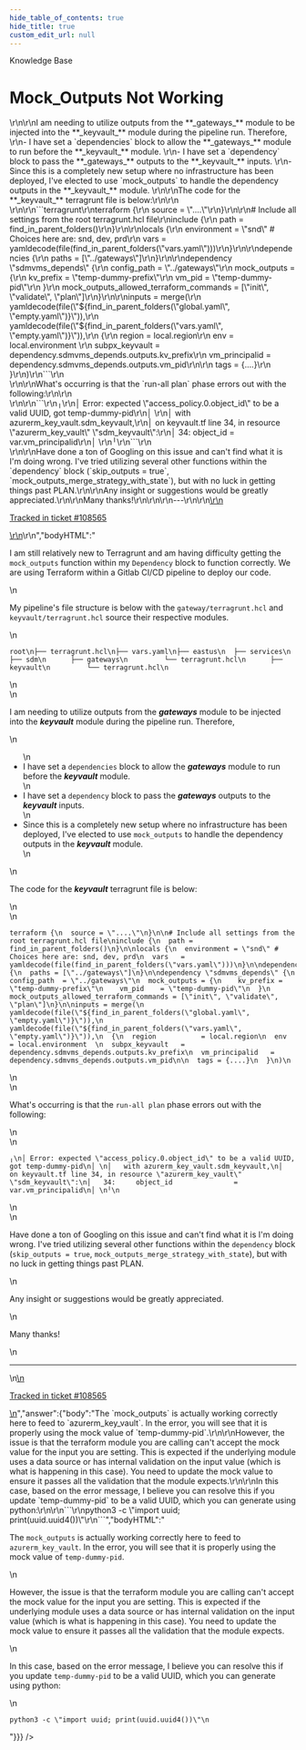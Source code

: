 ```yaml
---
hide_table_of_contents: true
hide_title: true
custom_edit_url: null
---
```



<head>
  <link rel="canonical" href="https://github.com/gruntwork-io/knowledge-base/discussions/409" />
</head>

<CenterLayout>
<span className="searchCategory">Knowledge Base</span>
<h1>Mock_Outputs Not Working</h1>
<GitHub discussion={{"id":"D_kwDOF8slf84APehK","number":409,"author":{"login":"Robb1202"},"title":"Mock_Outputs Not Working","body":"I am still relatively new to Terragrunt and am having difficulty getting the `mock_outputs` function within my `Dependency` block to function correctly. We are using Terraform within a Gitlab CI/CD pipeline to deploy our code.\r\n\r\nMy pipeline's file structure is below with the `gateway/terragrunt.hcl` and `keyvault/terragrunt.hcl` source their respective modules.\r\n```\r\nroot\r\n├── terragrunt.hcl\r\n├── vars.yaml\r\n├── eastus\r\n  ├── services\r\n    ├── sdm\r\n      ├── gateways\r\n         └── terragrunt.hcl\r\n      ├── keyvault\r\n         └── terragrunt.hcl\r\n```\r\n<br>\r\n\r\nI am needing to utilize outputs from the **_gateways_** module to be injected into the **_keyvault_** module during the pipeline run. Therefore, \r\n- I have set a `dependencies` block to allow the **_gateways_** module to run before the **_keyvault_** module. \r\n- I have set a `dependency` block to pass the **_gateways_** outputs to the **_keyvault_** inputs. \r\n- Since this is a completely new setup where no infrastructure has been deployed, I've elected to use `mock_outputs` to handle the dependency outputs in the **_keyvault_** module. \r\n\r\nThe code for the **_keyvault_** terragrunt file is below:\r\n\r\n<br>\r\n\r\n```terragrunt\r\nterraform {\r\n  source = \"....\"\r\n}\r\n\r\n# Include all settings from the root terragrunt.hcl file\r\ninclude {\r\n  path = find_in_parent_folders()\r\n}\r\n\r\nlocals {\r\n  environment = \"snd\" # Choices here are: snd, dev, prd\r\n  vars   = yamldecode(file(find_in_parent_folders(\"vars.yaml\")))\r\n}\r\n\r\ndependencies {\r\n  paths = [\"../gateways\"]\r\n}\r\n\r\ndependency \"sdmvms_depends\" {\r\n  config_path  = \"../gateways\"\r\n  mock_outputs = {\r\n    kv_prefix = \"temp-dummy-prefix\"\r\n    vm_pid    = \"temp-dummy-pid\"\r\n  }\r\n  mock_outputs_allowed_terraform_commands = [\"init\", \"validate\", \"plan\"]\r\n}\r\n\r\ninputs = merge(\r\n  yamldecode(file(\"${find_in_parent_folders(\"global.yaml\", \"empty.yaml\")}\")),\r\n  yamldecode(file(\"${find_in_parent_folders(\"vars.yaml\", \"empty.yaml\")}\")),\r\n  {\r\n  region           = local.region\r\n  env              = local.environment  \r\n  subpx_keyvault   = dependency.sdmvms_depends.outputs.kv_prefix\r\n  vm_principalid   = dependency.sdmvms_depends.outputs.vm_pid\r\n\r\n  tags = {....}\r\n  }\r\n)\r\n```\r\n<br>\r\n\r\nWhat's occurring is that the `run-all plan` phase errors out with the following:\r\n\r\n<br>\r\n\r\n```\r\n╷\r\n│ Error: expected \"access_policy.0.object_id\" to be a valid UUID, got temp-dummy-pid\r\n│ \r\n│   with azurerm_key_vault.sdm_keyvault,\r\n│   on keyvault.tf line 34, in resource \"azurerm_key_vault\" \"sdm_keyvault\":\r\n│   34:     object_id               = var.vm_principalid\r\n│ \r\n╵\r\n```\r\n<br>\r\n\r\nHave done a ton of Googling on this issue and can't find what it is I'm doing wrong. I've tried utilizing several other functions within the `dependency` block (`skip_outputs = true`, `mock_outputs_merge_strategy_with_state`), but with no luck in getting things past PLAN.\r\n\r\nAny insight or suggestions would be greatly appreciated.\r\n\r\nMany thanks!\r\n\r\n\r\n---\r\n\r\n<ins datetime=\"2022-05-06T18:11:43Z\">\r\n  <p><a href=\"https://support.gruntwork.io/hc/requests/108565\">Tracked in ticket #108565</a></p>\r\n</ins>\r\n","bodyHTML":"<p dir=\"auto\">I am still relatively new to Terragrunt and am having difficulty getting the <code class=\"notranslate\">mock_outputs</code> function within my <code class=\"notranslate\">Dependency</code> block to function correctly. We are using Terraform within a Gitlab CI/CD pipeline to deploy our code.</p>\n<p dir=\"auto\">My pipeline's file structure is below with the <code class=\"notranslate\">gateway/terragrunt.hcl</code> and <code class=\"notranslate\">keyvault/terragrunt.hcl</code> source their respective modules.</p>\n<div class=\"snippet-clipboard-content notranslate position-relative overflow-auto\" data-snippet-clipboard-copy-content=\"root\n├── terragrunt.hcl\n├── vars.yaml\n├── eastus\n  ├── services\n    ├── sdm\n      ├── gateways\n         └── terragrunt.hcl\n      ├── keyvault\n         └── terragrunt.hcl\"><pre class=\"notranslate\"><code>root\n├── terragrunt.hcl\n├── vars.yaml\n├── eastus\n  ├── services\n    ├── sdm\n      ├── gateways\n         └── terragrunt.hcl\n      ├── keyvault\n         └── terragrunt.hcl\n</code></pre></div>\n<br>\n<p dir=\"auto\">I am needing to utilize outputs from the <strong><em>gateways</em></strong> module to be injected into the <strong><em>keyvault</em></strong> module during the pipeline run. Therefore,</p>\n<ul dir=\"auto\">\n<li>I have set a <code class=\"notranslate\">dependencies</code> block to allow the <strong><em>gateways</em></strong> module to run before the <strong><em>keyvault</em></strong> module.</li>\n<li>I have set a <code class=\"notranslate\">dependency</code> block to pass the <strong><em>gateways</em></strong> outputs to the <strong><em>keyvault</em></strong> inputs.</li>\n<li>Since this is a completely new setup where no infrastructure has been deployed, I've elected to use <code class=\"notranslate\">mock_outputs</code> to handle the dependency outputs in the <strong><em>keyvault</em></strong> module.</li>\n</ul>\n<p dir=\"auto\">The code for the <strong><em>keyvault</em></strong> terragrunt file is below:</p>\n<br>\n<div class=\"snippet-clipboard-content notranslate position-relative overflow-auto\" data-snippet-clipboard-copy-content=\"terraform {\n  source = &quot;....&quot;\n}\n\n# Include all settings from the root terragrunt.hcl file\ninclude {\n  path = find_in_parent_folders()\n}\n\nlocals {\n  environment = &quot;snd&quot; # Choices here are: snd, dev, prd\n  vars   = yamldecode(file(find_in_parent_folders(&quot;vars.yaml&quot;)))\n}\n\ndependencies {\n  paths = [&quot;../gateways&quot;]\n}\n\ndependency &quot;sdmvms_depends&quot; {\n  config_path  = &quot;../gateways&quot;\n  mock_outputs = {\n    kv_prefix = &quot;temp-dummy-prefix&quot;\n    vm_pid    = &quot;temp-dummy-pid&quot;\n  }\n  mock_outputs_allowed_terraform_commands = [&quot;init&quot;, &quot;validate&quot;, &quot;plan&quot;]\n}\n\ninputs = merge(\n  yamldecode(file(&quot;${find_in_parent_folders(&quot;global.yaml&quot;, &quot;empty.yaml&quot;)}&quot;)),\n  yamldecode(file(&quot;${find_in_parent_folders(&quot;vars.yaml&quot;, &quot;empty.yaml&quot;)}&quot;)),\n  {\n  region           = local.region\n  env              = local.environment  \n  subpx_keyvault   = dependency.sdmvms_depends.outputs.kv_prefix\n  vm_principalid   = dependency.sdmvms_depends.outputs.vm_pid\n\n  tags = {....}\n  }\n)\"><pre lang=\"terragrunt\" class=\"notranslate\"><code>terraform {\n  source = \"....\"\n}\n\n# Include all settings from the root terragrunt.hcl file\ninclude {\n  path = find_in_parent_folders()\n}\n\nlocals {\n  environment = \"snd\" # Choices here are: snd, dev, prd\n  vars   = yamldecode(file(find_in_parent_folders(\"vars.yaml\")))\n}\n\ndependencies {\n  paths = [\"../gateways\"]\n}\n\ndependency \"sdmvms_depends\" {\n  config_path  = \"../gateways\"\n  mock_outputs = {\n    kv_prefix = \"temp-dummy-prefix\"\n    vm_pid    = \"temp-dummy-pid\"\n  }\n  mock_outputs_allowed_terraform_commands = [\"init\", \"validate\", \"plan\"]\n}\n\ninputs = merge(\n  yamldecode(file(\"${find_in_parent_folders(\"global.yaml\", \"empty.yaml\")}\")),\n  yamldecode(file(\"${find_in_parent_folders(\"vars.yaml\", \"empty.yaml\")}\")),\n  {\n  region           = local.region\n  env              = local.environment  \n  subpx_keyvault   = dependency.sdmvms_depends.outputs.kv_prefix\n  vm_principalid   = dependency.sdmvms_depends.outputs.vm_pid\n\n  tags = {....}\n  }\n)\n</code></pre></div>\n<br>\n<p dir=\"auto\">What's occurring is that the <code class=\"notranslate\">run-all plan</code> phase errors out with the following:</p>\n<br>\n<div class=\"snippet-clipboard-content notranslate position-relative overflow-auto\" data-snippet-clipboard-copy-content=\"╷\n│ Error: expected &quot;access_policy.0.object_id&quot; to be a valid UUID, got temp-dummy-pid\n│ \n│   with azurerm_key_vault.sdm_keyvault,\n│   on keyvault.tf line 34, in resource &quot;azurerm_key_vault&quot; &quot;sdm_keyvault&quot;:\n│   34:     object_id               = var.vm_principalid\n│ \n╵\"><pre class=\"notranslate\"><code>╷\n│ Error: expected \"access_policy.0.object_id\" to be a valid UUID, got temp-dummy-pid\n│ \n│   with azurerm_key_vault.sdm_keyvault,\n│   on keyvault.tf line 34, in resource \"azurerm_key_vault\" \"sdm_keyvault\":\n│   34:     object_id               = var.vm_principalid\n│ \n╵\n</code></pre></div>\n<br>\n<p dir=\"auto\">Have done a ton of Googling on this issue and can't find what it is I'm doing wrong. I've tried utilizing several other functions within the <code class=\"notranslate\">dependency</code> block (<code class=\"notranslate\">skip_outputs = true</code>, <code class=\"notranslate\">mock_outputs_merge_strategy_with_state</code>), but with no luck in getting things past PLAN.</p>\n<p dir=\"auto\">Any insight or suggestions would be greatly appreciated.</p>\n<p dir=\"auto\">Many thanks!</p>\n<hr>\n<ins datetime=\"2022-05-06T18:11:43Z\">\n  <p dir=\"auto\"><a href=\"https://support.gruntwork.io/hc/requests/108565\" rel=\"nofollow\">Tracked in ticket #108565</a></p>\n</ins>","answer":{"body":"The `mock_outputs` is actually working correctly here to feed to `azurerm_key_vault`. In the error, you will see that it is properly using the mock value of `temp-dummy-pid`.\r\n\r\nHowever, the issue is that the terraform module you are calling can't accept the mock value for the input you are setting. This is expected if the underlying module uses a data source or has internal validation on the input value (which is what is happening in this case). You need to update the mock value to ensure it passes all the validation that the module expects.\r\n\r\nIn this case, based on the error message, I believe you can resolve this if you update `temp-dummy-pid` to be a valid UUID, which you can generate using python:\r\n\r\n```\r\npython3 -c \"import uuid; print(uuid.uuid4())\"\r\n```","bodyHTML":"<p dir=\"auto\">The <code class=\"notranslate\">mock_outputs</code> is actually working correctly here to feed to <code class=\"notranslate\">azurerm_key_vault</code>. In the error, you will see that it is properly using the mock value of <code class=\"notranslate\">temp-dummy-pid</code>.</p>\n<p dir=\"auto\">However, the issue is that the terraform module you are calling can't accept the mock value for the input you are setting. This is expected if the underlying module uses a data source or has internal validation on the input value (which is what is happening in this case). You need to update the mock value to ensure it passes all the validation that the module expects.</p>\n<p dir=\"auto\">In this case, based on the error message, I believe you can resolve this if you update <code class=\"notranslate\">temp-dummy-pid</code> to be a valid UUID, which you can generate using python:</p>\n<div class=\"snippet-clipboard-content notranslate position-relative overflow-auto\" data-snippet-clipboard-copy-content=\"python3 -c &quot;import uuid; print(uuid.uuid4())&quot;\"><pre class=\"notranslate\"><code>python3 -c \"import uuid; print(uuid.uuid4())\"\n</code></pre></div>"}}} />

</CenterLayout>
  

<!-- ##DOCS-SOURCER-START
{
  "sourcePlugin": "github-discussions",
  "hash": "5198bf118fa067c375c9db1a9e70f3f0"
}
##DOCS-SOURCER-END -->
